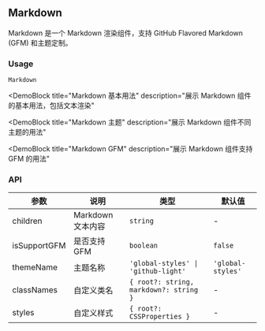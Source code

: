 
## Markdown

Markdown 是一个 Markdown 渲染组件，支持 GitHub Flavored Markdown (GFM) 和主题定制。

### Usage

`Markdown`

<DemoBlock
  title="Markdown 基本用法"
  description="展示 Markdown 组件的基本用法，包括文本渲染"
>
  <Basic />
</DemoBlock>

<DemoBlock
  title="Markdown 主题"
  description="展示 Markdown 组件不同主题的用法"
>
  <WithTheme />
</DemoBlock>

<DemoBlock
  title="Markdown GFM"
  description="展示 Markdown 组件支持 GFM 的用法"
>
  <WithGFM />
</DemoBlock>

### API

| 参数 | 说明 | 类型 | 默认值 |
| --- | --- | --- | --- |
| children | Markdown 文本内容 | `string` | - |
| isSupportGFM | 是否支持 GFM | `boolean` | `false` |
| themeName | 主题名称 | `'global-styles' \| 'github-light'` | `'global-styles'` |
| classNames | 自定义类名 | `{ root?: string, markdown?: string }` | - |
| styles | 自定义样式 | `{ root?: CSSProperties }` | - | 